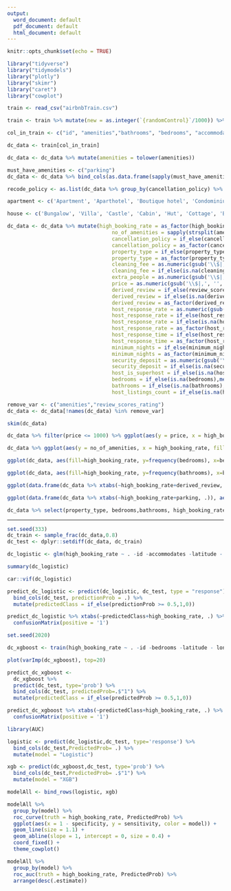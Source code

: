 ---
output:
  word_document: default
  pdf_document: default
  html_document: default
---

```{r setup, include=FALSE}
knitr::opts_chunk$set(echo = TRUE)
```

```{r, include=FALSE}
library("tidyverse")
library("tidymodels")
library("plotly")
library("skimr")
library("caret")
library("cowplot")
```

```{r, include=FALSE}
train <- read_csv("airbnbTrain.csv")
```

```{r}
train <- train %>% mutate(new = as.integer(`{randomControl}`/1000)) %>% filter(new == 107)
```

```{r}
col_in_train <- c("id", "amenities","bathrooms", "bedrooms", "accommodates", "cancellation_policy", "cleaning_fee", "extra_people", "host_is_superhost","host_listings_count", "price", "review_scores_rating", "high_booking_rate", "host_response_rate","host_response_time", "minimum_nights", "security_deposit", "property_type", "latitude","longitude")
```

```{r}
dc_data <- train[col_in_train]
```

```{r}
dc_data <- dc_data %>% mutate(amenities = tolower(amenities))
```

```{r}
must_have_amenities <- c("parking")
dc_data <- dc_data %>% bind_cols(as.data.frame(sapply(must_have_amenities, grepl, dc_data$amenities)))
```

```{r}
recode_policy <- as.list(dc_data %>% group_by(cancellation_policy) %>% tally() %>% mutate(pct = n/sum(n)*100) %>% filter(pct < 10))[1]
```

```{r}
apartment <- c('Apartment', 'Aparthotel', 'Boutique hotel', 'Condominium', 'Hotel', 'Loft', 'Serviced apartment', 'Guest suite')

house <- c('Bungalow', 'Villa', 'Castle', 'Cabin', 'Hut', 'Cottage', 'Barn', 'Tiny house', 'Bed and breakfast', 'Casa particular (Cuba)', 'Townhouse', 'Earth house', 'Chalet', 'Dome house', 'Guesthouse', 'House', 'In-law', 'Nature lodge', 'Resort', 'Vacation home')
```

```{r}
dc_data <- dc_data %>% mutate(high_booking_rate = as_factor(high_booking_rate),
                                  no_of_amenities = sapply(strsplit(amenities, ","), length),
                                  cancellation_policy = if_else(cancellation_policy %in% unlist(recode_policy),"Other",cancellation_policy),
                                  cancellation_policy = as_factor(cancellation_policy),
                                  property_type = if_else(property_type %in% apartment,"apartment", if_else(property_type %in% house,"house","other")),
                                  property_type = as_factor(property_type),
                                  cleaning_fee = as.numeric(gsub('\\$|,', '', cleaning_fee)),
                                  cleaning_fee = if_else(is.na(cleaning_fee),0,cleaning_fee),
                                  extra_people = as.numeric(gsub('\\$|,', '', extra_people)),
                                  price = as.numeric(gsub('\\$|,', '', price)),
                                  derived_review = if_else(review_scores_rating >= 90, "Good",if_else(review_scores_rating >0 & review_scores_rating < 90, "Okay", "Poor")),
                                  derived_review = if_else(is.na(derived_review),"Poor",derived_review),
                                  derived_review = as_factor(derived_review),
                                  host_response_rate = as.numeric(gsub('\\%|,', '', host_response_rate)),
                                  host_response_rate = if_else(host_response_rate > 90, "Good","Bad"),
                                  host_response_rate = if_else(is.na(host_response_rate),"Bad",host_response_rate),
                                  host_response_rate = as_factor(host_response_rate),
                                  host_response_time = if_else(host_response_time %in% c("within an hour", "within a few hours","within a day"),"Good", "Bad"),
                                  host_response_time = as_factor(host_response_time),
                                  minimum_nights = if_else(minimum_nights <= 2, "Good", "Bad"),
                                  minimum_nights = as_factor(minimum_nights),
                                  security_deposit = as.numeric(gsub('\\$|,', '', security_deposit)),
                                  security_deposit = if_else(is.na(security_deposit),0,security_deposit),
                                  host_is_superhost = if_else(is.na(host_is_superhost),FALSE,host_is_superhost),
                                  bedrooms = if_else(is.na(bedrooms),mean(bedrooms, na.rm = TRUE),bedrooms),
                                  bathrooms = if_else(is.na(bathrooms),mean(bathrooms, na.rm = TRUE),bathrooms),
                                  host_listings_count = if_else(is.na(host_listings_count),mean(host_listings_count, na.rm = TRUE),host_listings_count))
```

```{r}
remove_var <- c("amenities","review_scores_rating")
dc_data <- dc_data[!names(dc_data) %in% remove_var]
```

```{r, include=FALSE}
skim(dc_data)
```

```{r}
dc_data %>% filter(price <= 1000) %>% ggplot(aes(y = price, x = high_booking_rate, fill = high_booking_rate)) + geom_boxplot() + xlab("High Booking Rate") + ylab("Rental Price") + ggtitle("Rental Price Distribution")+scale_fill_manual(values=c( "#d10000","#00d126")) + theme_minimal()
```

```{r}
dc_data %>% ggplot(aes(y = no_of_amenities, x = high_booking_rate, fill = high_booking_rate)) + geom_boxplot() + xlab("High Booking Rate") + ylab("No of Amenitites") +theme_minimal() + scale_fill_manual(values=c( "#d10000","#00d126")) + ggtitle("Amenities Distribution")
```

```{r, include=FALSE}
ggplot(dc_data, aes(fill=high_booking_rate, y=frequency(bedrooms), x=bedrooms)) + geom_bar(position="stack", stat="identity") + xlab("Count of Airbnb") + ylab("Bedrooms") + ggtitle("Count of Airbnb Rental according to bedroom distribution") +theme_classic() + xlim(0,5) + scale_fill_manual(values=c( "#d10000","#00d126"))
```

```{r, include=FALSE}
ggplot(dc_data, aes(fill=high_booking_rate, y=frequency(bathrooms), x=bathrooms)) + geom_bar(position="stack", stat="identity", width = 0.4) + xlab("Count of Airbnb") + ylab("Bathrooms") + ggtitle("Count of Airbnb Rental according to bathroom distribution") +theme_classic() + xlim(0, 5)
```

```{r}
ggplot(data.frame(dc_data %>% xtabs(~high_booking_rate+derived_review, .)), aes(fill = high_booking_rate, y = Freq, x = derived_review)) + geom_bar(position = "dodge", stat = "identity", width = 0.4) + xlab("Customer Reviews") + ylab("Count of Airbnb") + ggtitle("Count of Airbnb Rental with Customer Review") + theme_classic() + scale_fill_manual(values=c( "#d10000","#00d126"))
```

```{r}
ggplot(data.frame(dc_data %>% xtabs(~high_booking_rate+parking, .)), aes(fill = high_booking_rate, y = Freq, x = parking)) + geom_bar(position = "dodge", stat = "identity", width = 0.4) + xlab("Parking") + ylab("Count of Airbnb") + ggtitle("Count of Airbnb Rental with Parking Availability") + theme_classic() + scale_fill_manual(values=c( "#d10000","#00d126"))
```

```{r}
dc_data %>% select(property_type, bedrooms,bathrooms, high_booking_rate) %>% group_by(property_type, bedrooms, bathrooms, high_booking_rate) %>% tally() %>% spread(high_booking_rate,n) %>% rename("Low_Booking_Rate" = "0", "High_Booking_Rate" = "1") %>% mutate(Percentage = High_Booking_Rate/(Low_Booking_Rate+High_Booking_Rate)*100) %>% arrange(desc(property_type,Percentage)) %>% filter(Low_Booking_Rate+High_Booking_Rate >= 100)
```

----------------------------------------------------------------------------------------------------
```{r}
set.seed(333)
dc_train <- sample_frac(dc_data,0.8)
dc_test <- dplyr::setdiff(dc_data, dc_train)
```

```{r}
dc_logistic <- glm(high_booking_rate ~ . -id -accommodates -latitude - longitude, family = binomial(), data = dc_train)
``` 

```{r}
summary(dc_logistic)
```

```{r, include=FALSE}
car::vif(dc_logistic)
```

```{r}
predict_dc_logistic <- predict(dc_logistic, dc_test, type = "response") %>% 
  bind_cols(dc_test, predictionProb = .) %>% 
  mutate(predictedClass = if_else(predictionProb >= 0.5,1,0))
```

```{r}
predict_dc_logistic %>% xtabs(~predictedClass+high_booking_rate, .) %>% 
  confusionMatrix(positive = '1')
```

```{r}
set.seed(2020)

dc_xgboost <- train(high_booking_rate ~ . -id -bedrooms -latitude - longitude, data=dc_train, method='xgbTree', trControl=trainControl(method='cv', number=10))
```

```{r}
plot(varImp(dc_xgboost), top=20)
```

```{r}
predict_dc_xgboost <-
  dc_xgboost %>% 
  predict(dc_test, type='prob') %>% 
  bind_cols(dc_test, predictedProb=.$"1") %>% 
  mutate(predictedClass = if_else(predictedProb >= 0.5,1,0))
```

```{r}
predict_dc_xgboost %>% xtabs(~predictedClass+high_booking_rate, .) %>% 
  confusionMatrix(positive = '1')
```

```{r, include=FALSE}
library(AUC)
```

```{r}
logistic <- predict(dc_logistic,dc_test, type='response') %>% 
  bind_cols(dc_test,PredictedProb= .) %>% 
  mutate(model = "Logistic") 

xgb <- predict(dc_xgboost,dc_test, type='prob') %>% 
  bind_cols(dc_test,PredictedProb= .$"1") %>% 
  mutate(model = "XGB") 

modelAll <- bind_rows(logistic, xgb)

modelAll %>%
  group_by(model) %>% 
  roc_curve(truth = high_booking_rate, PredictedProb) %>% 
  ggplot(aes(x = 1 - specificity, y = sensitivity, color = model)) +
  geom_line(size = 1.1) +
  geom_abline(slope = 1, intercept = 0, size = 0.4) +
  coord_fixed() +
  theme_cowplot()
```

```{r}
modelAll %>%
  group_by(model) %>%
  roc_auc(truth = high_booking_rate, PredictedProb) %>% 
  arrange(desc(.estimate))
```

